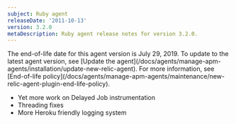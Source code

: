 ```yaml
---
subject: Ruby agent
releaseDate: '2011-10-13'
version: 3.2.0
metaDescription: Ruby agent release notes for version 3.2.0.
---
```


<Callout variant="important">
  The end-of-life date for this agent version is July 29, 2019. To update to the latest agent version, see [Update the agent](/docs/agents/manage-apm-agents/installation/update-new-relic-agent). For more information, see [End-of-life policy](/docs/agents/manage-apm-agents/maintenance/new-relic-agent-plugin-end-life-policy).
</Callout>

* Yet more work on Delayed Job instrumentation
* Threading fixes
* More Heroku friendly logging system
